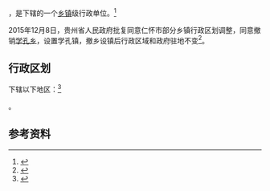 {{中国乡级行政区|52/03/82/202/000}}

'''{{PAGENAMEBASE}}'''，是{{PRC admin/fullname|52/03/82/202/000|3}}下辖的一个[[乡镇|乡镇]]级行政单位。<ref>{{PRC admin/ref sgc|{{PRC admin/parent|52/03/82/202/000}}}}</ref>

2015年12月8日，贵州省人民政府批复同意仁怀市部分乡镇行政区划调整，同意撤销[[学孔乡|学孔乡]]，设置学孔镇，撤乡设镇后行政区域和政府驻地不变<ref>{{Cite web |url=http://www.gzgov.gov.cn/xxgk/newsgk/201512/t20151218_360489.html |title=省人民政府关于同意仁怀市部分乡镇行政区划调整的批复（黔府函〔2015〕294号） |access-date=2017-09-02 |archive-date=2017-09-03 |archive-url=https://web.archive.org/web/20170903035907/http://www.gzgov.gov.cn/xxgk/newsgk/201512/t20151218_360489.html |dead-url=no }}</ref>。

== 行政区划 ==

{{PAGENAMEBASE}}下辖以下地区：<ref>{{PRC admin/ref sgc|52/03/82/202/000}}</ref>

{{PRC admin/children|52/03/82/202/000}}。

== 参考资料 ==

{{reflist}}

{{行政区划小作品}}
{{PRC admin/navcat|52/03/82/202/000}}